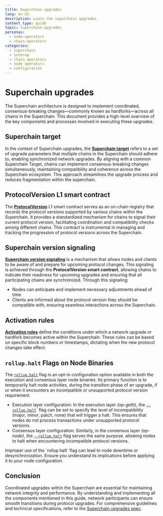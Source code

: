 ```yaml
---
title: Superchain upgrades
lang: en-US
description: Learn the superchain upgrades.
content_type: guide
topic: superchain-upgrades 
personas: 
  - node-operators
  - chain-operators
categories:
  - superchain
  - interop
  - chain operators
  - node operators
  - configuration
---
```



# Superchain upgrades

The Superchain architecture is designed to implement coordinated, consensus-breaking changes—commonly known as hardforks—across all chains in the Superchain. 
This document provides a high-level overview of the key components and processes involved in executing these upgrades.

## Superchain target

In the context of Superchain upgrades, the **[Superchain target](https://specs.optimism.io/protocol/superchain-upgrades.html#superchain-target)** refers to a set of upgrade parameters that multiple chains in the Superchain should adhere to, enabling synchronized network upgrades. 
By aligning with a common Superchain Target, chains can implement consensus-breaking changes simultaneously, maintaining compatibility and coherence across the Superchain ecosystem. 
This approach streamlines the upgrade process and reduces fragmentation within the superchain.

## ProtocolVersion L1 smart contract

The **[ProtocolVersion](https://specs.optimism.io/protocol/superchain-upgrades.html#protocolversions-l1-contract)** L1 smart contract serves as an on-chain registry that records the protocol versions supported by various chains within the Superchain. 
It provides a standardized mechanism for chains to signal their current protocol version, facilitating coordination and compatibility checks among different chains. 
This contract is instrumental in managing and tracking the progression of protocol versions across the Superchain.

## Superchain version signaling

**[Superchain version signaling](https://specs.optimism.io/protocol/superchain-upgrades.html#superchain-version-signaling)** is a mechanism that allows nodes and clients to be aware of and prepare for upcoming protocol changes.
This signaling is achieved through the **ProtocolVersion smart contract**, allowing chains to indicate their readiness for upcoming upgrades and ensuring that all participating chains are synchronized. 
Through this signaling:
*   Nodes can anticipate and implement necessary adjustments ahead of time.
*   Clients are informed about the protocol version they should be compatible with, ensuring seamless interactions across the Superchain.

## Activation rules

**[Activation rules](https://specs.optimism.io/protocol/superchain-upgrades.html#activation-rules)** define the conditions under which a network upgrade or hardfork becomes active within the Superchain. 
These rules can be based on specific block numbers or timestamps, dictating when the new protocol changes take effect. 

## `rollup.halt` Flags on Node Binaries

The [`rollup.halt`](/operators/node-operators/configuration/execution-config#rolluphalt) flag is an opt-in configuration option available in both the execution and consensus layer node binaries. 
Its primary function is to temporarily halt node activities, during the transition phase of an upgrade, if or when it encounters an incompatible or unsupported protocol version requirement.

*   Execution layer configuration: In the execution layer *(op-geth)*, the [`--rollup.halt`](/operators/node-operators/configuration/execution-config#rolluphalt)` flag can be set to specify the level of incompatibility (major, minor, patch, none) that will trigger a halt. This ensures that nodes do not process transactions under unsupported protocol versions.
*   Consensus layer configuration: Similarly, in the consensus layer *(op-node)*, the [`--rollup.halt`](/operators/node-operators/configuration/consensus-config#rolluphalt) flag serves the same purpose, allowing nodes to halt when encountering incompatible protocol versions.

<Callout type="warning">
Improper use of the `rollup.halt` flag can lead to node downtime or desynchronization. 
Ensure you understand its implications before applying it to your node configuration.
</Callout>

## Conclusion

Coordinated upgrades within the Superchain are essential for maintaining network integrity and performance. 
By understanding and implementing all the components mentioned in this guide, network participants can ensure smooth transitions during protocol upgrades. 
For comprehensive guidelines and technical specifications, refer to the [Superchain upgrades spec](https://specs.optimism.io/protocol/superchain-upgrades.html).
